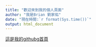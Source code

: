 ```yaml
---
title: "歡迎來到我的個人頁面"
author: "我是Brian 劉家佑"  
date: "現在時間:`r format(Sys.time())`"
output: html_document
---
```


[這是我的githubg首頁](https://github.com/BrianBrain)